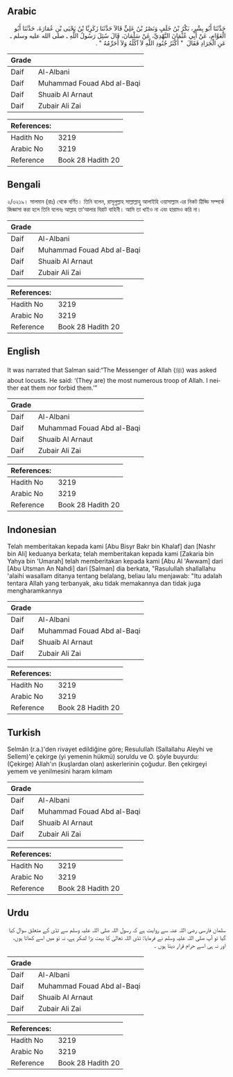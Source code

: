 ## Arabic


<div dir="rtl" lang="ar" style={{fontSize:'larger',backgroundColor:'#f8f9fa',padding:20}}>
حَدَّثَنَا أَبُو بِشْرٍ، بَكْرُ بْنُ خَلَفٍ وَنَصْرُ بْنُ عَلِيٍّ قَالاَ حَدَّثَنَا زَكَرِيَّا بْنُ يَحْيَى بْنِ عُمَارَةَ، حَدَّثَنَا أَبُو الْعَوَّامِ، عَنْ أَبِي عُثْمَانَ النَّهْدِيِّ، عَنْ سَلْمَانَ، قَالَ سُئِلَ رَسُولُ اللَّهِ ـ صلى الله عليه وسلم ـ عَنِ الْجَرَادِ فَقَالَ ‏ "‏ أَكْثَرُ جُنُودِ اللَّهِ لاَ آكُلُهُ وَلاَ أُحَرِّمُهُ ‏"‏ ‏.‏
</div>
<div style={{backgroundColor:'#f8f9fa',padding:20, marginBottom: 10}}><table> <thead> <tr> <th>Grade</th> <th></th> </tr> </thead> <tbody> <tr><td>Daif</td><td>Al-Albani</td></tr><tr><td>Daif</td><td>Muhammad Fouad Abd al-Baqi</td></tr><tr><td>Daif</td><td>Shuaib Al Arnaut</td></tr><tr><td>Daif</td><td>Zubair Ali Zai</td></tr></tbody></table><table> <thead> <tr> <th>References:</th> <th></th> </tr> </thead> <tbody><tr><td>Hadith No</td><td>3219</td></tr><tr><td>Arabic No</td><td>3219</td></tr><tr><td>Reference</td><td>Book 28 Hadith 20</td></tr></tbody></table></div>

## Bengali


<div dir="ltr" lang="bn" style={{fontSize:'larger',backgroundColor:'#f8f9fa',padding:20}}>
২/৩২১৯। সালমান (রাঃ) থেকে বর্ণিত। তিনি বলেন, রাসূলুল্লাহ সাল্লাল্লাহু আলাইহি ওয়াসাল্লাম এর নিকট ট্টিড্ডি সম্পর্কে জিজ্ঞাসা করা হলে তিনি বলেনঃ আল্লাহ তা‘আলার বিরাট বাহিনী। আমি তা খাইও না এবং হারামও করি না।
</div>
<div style={{backgroundColor:'#f8f9fa',padding:20, marginBottom: 10}}><table> <thead> <tr> <th>Grade</th> <th></th> </tr> </thead> <tbody> <tr><td>Daif</td><td>Al-Albani</td></tr><tr><td>Daif</td><td>Muhammad Fouad Abd al-Baqi</td></tr><tr><td>Daif</td><td>Shuaib Al Arnaut</td></tr><tr><td>Daif</td><td>Zubair Ali Zai</td></tr></tbody></table><table> <thead> <tr> <th>References:</th> <th></th> </tr> </thead> <tbody><tr><td>Hadith No</td><td>3219</td></tr><tr><td>Arabic No</td><td>3219</td></tr><tr><td>Reference</td><td>Book 28 Hadith 20</td></tr></tbody></table></div>

## English


<div dir="ltr" lang="en" style={{fontSize:'larger',backgroundColor:'#f8f9fa',padding:20}}>
It was narrated that Salman said:“The Messenger of Allah (ﷺ) was asked about locusts. He said: ‘(They are) the most numerous troop of Allah. I neither eat them nor forbid them.’”
</div>
<div style={{backgroundColor:'#f8f9fa',padding:20, marginBottom: 10}}><table> <thead> <tr> <th>Grade</th> <th></th> </tr> </thead> <tbody> <tr><td>Daif</td><td>Al-Albani</td></tr><tr><td>Daif</td><td>Muhammad Fouad Abd al-Baqi</td></tr><tr><td>Daif</td><td>Shuaib Al Arnaut</td></tr><tr><td>Daif</td><td>Zubair Ali Zai</td></tr></tbody></table><table> <thead> <tr> <th>References:</th> <th></th> </tr> </thead> <tbody><tr><td>Hadith No</td><td>3219</td></tr><tr><td>Arabic No</td><td>3219</td></tr><tr><td>Reference</td><td>Book 28 Hadith 20</td></tr></tbody></table></div>

## Indonesian


<div dir="ltr" lang="id" style={{fontSize:'larger',backgroundColor:'#f8f9fa',padding:20}}>
Telah memberitakan kepada kami [Abu Bisyr Bakr bin Khalaf] dan [Nashr bin Ali] keduanya berkata; telah memberitakan kepada kami [Zakaria bin Yahya bin 'Umarah] telah memberitakan kepada kami [Abu Al 'Awwam] dari [Abu Utsman An Nahdi] dari [Salman] dia berkata, "Rasulullah shallallahu 'alaihi wasallam ditanya tentang belalang, beliau lalu menjawab: "Itu adalah tentara Allah yang terbanyak, aku tidak memakannya dan tidak juga mengharamkannya
</div>
<div style={{backgroundColor:'#f8f9fa',padding:20, marginBottom: 10}}><table> <thead> <tr> <th>Grade</th> <th></th> </tr> </thead> <tbody> <tr><td>Daif</td><td>Al-Albani</td></tr><tr><td>Daif</td><td>Muhammad Fouad Abd al-Baqi</td></tr><tr><td>Daif</td><td>Shuaib Al Arnaut</td></tr><tr><td>Daif</td><td>Zubair Ali Zai</td></tr></tbody></table><table> <thead> <tr> <th>References:</th> <th></th> </tr> </thead> <tbody><tr><td>Hadith No</td><td>3219</td></tr><tr><td>Arabic No</td><td>3219</td></tr><tr><td>Reference</td><td>Book 28 Hadith 20</td></tr></tbody></table></div>

## Turkish


<div dir="ltr" lang="tr" style={{fontSize:'larger',backgroundColor:'#f8f9fa',padding:20}}>
Selmân (r.a.)'den rivayet edildiğine göre; Resulullah (Sallallahu Aleyhi ve Sellem)'e çekirge (yi yemenin hükmü) soruldu ve O. şöyle buyurdu: (Çekirge) Allah'ın (kuşlardan olan) askerlerinin çoğudur. Ben çekirgeyi yemem ve yenilmesini haram kılmam
</div>
<div style={{backgroundColor:'#f8f9fa',padding:20, marginBottom: 10}}><table> <thead> <tr> <th>Grade</th> <th></th> </tr> </thead> <tbody> <tr><td>Daif</td><td>Al-Albani</td></tr><tr><td>Daif</td><td>Muhammad Fouad Abd al-Baqi</td></tr><tr><td>Daif</td><td>Shuaib Al Arnaut</td></tr><tr><td>Daif</td><td>Zubair Ali Zai</td></tr></tbody></table><table> <thead> <tr> <th>References:</th> <th></th> </tr> </thead> <tbody><tr><td>Hadith No</td><td>3219</td></tr><tr><td>Arabic No</td><td>3219</td></tr><tr><td>Reference</td><td>Book 28 Hadith 20</td></tr></tbody></table></div>

## Urdu


<div dir="rtl" lang="ur" style={{fontSize:'larger',backgroundColor:'#f8f9fa',padding:20}}>
سلمان فارسی رضی اللہ عنہ سے روایت ہے کہ رسول اللہ صلی اللہ علیہ وسلم سے ٹڈی کے متعلق سوال کیا گیا تو آپ صلی اللہ علیہ وسلم نے فرمایا: ٹڈی اللہ تعالیٰ کا بہت بڑا لشکر ہے، نہ تو میں اسے کھاتا ہوں، اور نہ ہی اسے حرام قرار دیتا ہوں ۔
</div>
<div style={{backgroundColor:'#f8f9fa',padding:20, marginBottom: 10}}><table> <thead> <tr> <th>Grade</th> <th></th> </tr> </thead> <tbody> <tr><td>Daif</td><td>Al-Albani</td></tr><tr><td>Daif</td><td>Muhammad Fouad Abd al-Baqi</td></tr><tr><td>Daif</td><td>Shuaib Al Arnaut</td></tr><tr><td>Daif</td><td>Zubair Ali Zai</td></tr></tbody></table><table> <thead> <tr> <th>References:</th> <th></th> </tr> </thead> <tbody><tr><td>Hadith No</td><td>3219</td></tr><tr><td>Arabic No</td><td>3219</td></tr><tr><td>Reference</td><td>Book 28 Hadith 20</td></tr></tbody></table></div>